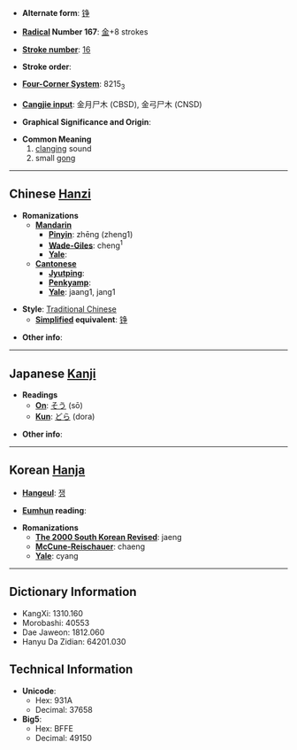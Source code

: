 * '''Alternate form''': [[铮]]

* '''[[Wiktionary:Chinese radical index| Radical]] Number 167''': [[Wiktionary:Chinese radical index 金|金]]+8 strokes

* '''[[Wiktionary:Chinese total strokes index|Stroke number]]''': [[Wiktionary:Chinese total strokes index 16|16]]

* '''Stroke order''': 

* '''[[Wiktionary:Chinese four corner index|Four-Corner System]]''': 8215<sub>3</sub>

* '''[[Wiktionary:Chinese Cangjie index|Cangjie input]]''': 金月尸木 (CBSD), 金弓尸木 (CNSD)

* '''Graphical Significance and Origin''': 

* '''Common Meaning'''
*#[[clang]]ing sound
*# small [[gong]]

----

== Chinese [[Hanzi]] ==

* '''Romanizations'''
** '''[[Mandarin]]'''
*** '''[[Pinyin]]''': zhēng (zheng1)
*** '''[[Wade-Giles]]''': cheng<sup>1</sup>
*** '''[[Yale]]''': 
** '''[[Cantonese]]'''
*** '''[[Jyutping]]''':
*** '''[[Penkyamp]]''': 
*** '''[[Yale]]''': jaang1, jang1

* '''Style''': [[Traditional Chinese]] 
** '''[[Simplified Chinese|Simplified]] equivalent''': [[铮]]

* '''Other info''': 

----

== Japanese [[Kanji]] ==

* '''Readings'''
** '''[[On]]''': [[そう]] (sō)
** '''[[Kun]]''': [[どら]] (dora)

* '''Other info''':  

----

== Korean [[Hanja]] ==

* '''[[Hangeul]]''': [[쟁]]

* '''[[Eumhun]] reading''': 

* '''Romanizations'''
** '''[[The 2000 South Korean Revised Romanization|The 2000 South Korean Revised]]''': jaeng
** '''[[McCune-Reischauer]]''': chaeng
** '''[[Yale]]''': cyang

----

== Dictionary Information ==

* KangXi: 1310.160
* Morobashi: 40553
* Dae Jaweon: 1812.060
* Hanyu Da Zidian: 64201.030

== Technical Information ==

* '''Unicode''':
** Hex: 931A
** Decimal: 37658
* '''Big5''':
** Hex: BFFE
** Decimal: 49150
